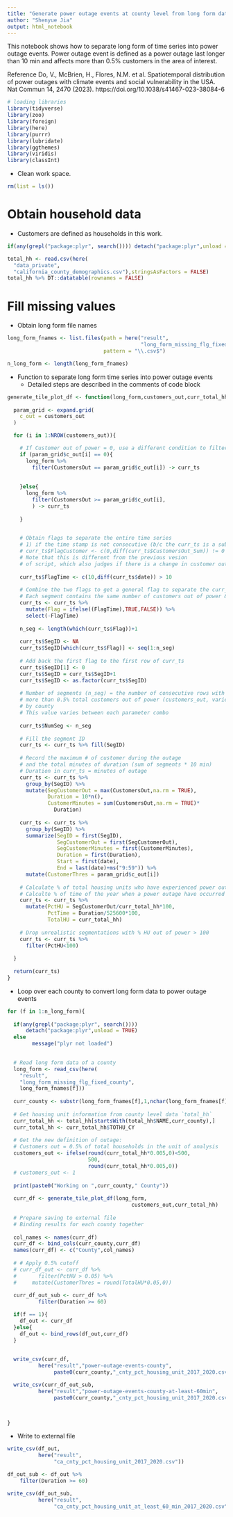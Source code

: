 ```yaml
---
title: "Generate power outage events at county level from long form data"
author: "Shenyue Jia"
output: html_notebook
---
```



This notebook shows how to separate long form of time series into power outage events.
Power outage event is defined as a power outage last longer than 10 min and affects more than 0.5% customers in the area of interest.

Reference
Do, V., McBrien, H., Flores, N.M. et al. Spatiotemporal distribution of power outages with climate events and social vulnerability in the USA. Nat Commun 14, 2470 (2023). https://doi.org/10.1038/s41467-023-38084-6

```r
# loading libraries
library(tidyverse)
library(zoo)
library(foreign)
library(here)
library(purrr)
library(lubridate)
library(ggthemes)
library(viridis)
library(classInt)
```

- Clean work space.
```r
rm(list = ls())
```

# Obtain household data

- Customers are defined as households in this work.

```r
if(any(grepl("package:plyr", search()))) detach("package:plyr",unload = TRUE) else message("plyr not loaded")

total_hh <- read.csv(here(
  "data_private",
  "california_county_demographics.csv"),stringsAsFactors = FALSE)
total_hh %>% DT::datatable(rownames = FALSE)
```

# Fill missing values

- Obtain long form file names

```r
long_form_fnames <- list.files(path = here("result",
                                           "long_form_missing_flg_fixed_county"),
                               pattern = "\\.csv$")

n_long_form <- length(long_form_fnames)
```

- Function to separate long form time series into power outage events
    - Detailed steps are described in the comments of code block

```r
generate_tile_plot_df <- function(long_form,customers_out,curr_total_hh){
  
  param_grid <- expand.grid(
    c_out = customers_out
  )

  for (i in 1:NROW(customers_out)){

    # If Customer out of power = 0, use a different condition to filter the subset data
    if (param_grid$c_out[i] == 0){
      long_form %>%
        filter(CustomersOut == param_grid$c_out[i]) -> curr_ts
      
      
    }else{
      long_form %>%
        filter(CustomersOut >= param_grid$c_out[i],
        ) -> curr_ts
      
    }
    

    # Obtain flags to separate the entire time series 
    # 1) if the time stamp is not consecutive (b/c the curr_ts is a subset from the long-form)
    # curr_ts$FlagCustomer <- c(0,diff(curr_ts$CustomersOut_Sum)) != 0
    # Note that this is different from the previous vesion
    # of script, which also judges if there is a change in customer out
    
    curr_ts$FlagTime <- c(10,diff(curr_ts$date)) > 10
    
    # Combine the two flags to get a general flag to separate the curr_ts into segments
    # Each segment contains the same number of customers out of power & the timestamps are consecutive
    curr_ts <- curr_ts %>%
      mutate(Flag = ifelse((FlagTime),TRUE,FALSE)) %>%
      select(-FlagTime)
    
    n_seg <- length(which(curr_ts$Flag))+1
    
    curr_ts$SegID <- NA
    curr_ts$SegID[which(curr_ts$Flag)] <- seq(1:n_seg)
    
    # Add back the first flag to the first row of curr_ts
    curr_ts$SegID[1] <- 0
    curr_ts$SegID = curr_ts$SegID+1
    curr_ts$SegID <- as.factor(curr_ts$SegID)
    
    # Number of segments (n_seg) = the number of consecutive rows with 
    # more than 0.5% total customers out of power (customers_out, varies)
    # by county
    # This value varies between each parameter combo
    
    curr_ts$NumSeg <- n_seg
    
    # Fill the segment ID
    curr_ts <- curr_ts %>% fill(SegID)
    
    # Record the maximum # of customer during the outage 
    # and the total minutes of duration (sum of segments * 10 min)
    # Duration in curr_ts = minutes of outage
    curr_ts <- curr_ts %>%
      group_by(SegID) %>%
      mutate(SegCustomerOut = max(CustomersOut,na.rm = TRUE),
             Duration = 10*n(),
             CustomerMinutes = sum(CustomersOut,na.rm = TRUE)*
               Duration)
    
    curr_ts <- curr_ts %>%
      group_by(SegID) %>%
      summarize(SegID = first(SegID),
                SegCustomerOut = first(SegCustomerOut),
                SegCustomerMinutes = first(CustomerMinutes),
                Duration = first(Duration),
                Start = first(date),
                End = last(date)+ms("9:59")) %>%
      mutate(CustomerThres = param_grid$c_out[i])
    
    # Calculate % of total housing units who have experienced power outage
    # Calculte % of time of the year when a power outage have occurred
    curr_ts <- curr_ts %>%
      mutate(PctHU = SegCustomerOut/curr_total_hh*100,
             PctTime = Duration/525600*100,
             TotalHU = curr_total_hh)
    
    # Drop unrealistic segmentations with % HU out of power > 100
    curr_ts <- curr_ts %>%
      filter(PctHU<100)
    
  }
  
  return(curr_ts)
}

```

- Loop over each county to convert long form data to power outage events

```r

for (f in 1:n_long_form){
  
  if(any(grepl("package:plyr", search()))) 
      detach("package:plyr",unload = TRUE) 
  else 
        message("plyr not loaded")

  
  # Read long form data of a county
  long_form <- read_csv(here(
    "result",
    "long_form_missing_flg_fixed_county",
    long_form_fnames[f]))
  
  curr_county <- substr(long_form_fnames[f],1,nchar(long_form_fnames[f])-14)
  
  # Get housing unit information from county level data `total_hh`
  curr_total_hh <- total_hh[startsWith(total_hh$NAME,curr_county),]
  curr_total_hh <- curr_total_hh$TOTHU_CY
  
  # Get the new definition of outage:
  # Customers out = 0.5% of total households in the unit of analysis
  customers_out <- ifelse(round(curr_total_hh*0.005,0)<500,
                          500,
                          round(curr_total_hh*0.005,0))
  # customers_out <- 1
  
  print(paste0("Working on ",curr_county," County"))
  
  curr_df <- generate_tile_plot_df(long_form,
                                        customers_out,curr_total_hh)
  
  # Prepare saving to external file
  # Binding results for each county together
  
  col_names <- names(curr_df)
  curr_df <- bind_cols(curr_county,curr_df)
  names(curr_df) <- c("County",col_names)
  
  # # Apply 0.5% cutoff
  # curr_df_out <- curr_df %>%
  #       filter(PctHU > 0.05) %>%
  #     mutate(CustomerThres = round(TotalHU*0.05,0))
    
  curr_df_out_sub <- curr_df %>%
          filter(Duration >= 60)

  if(f == 1){
    df_out <- curr_df
  }else{
    df_out <- bind_rows(df_out,curr_df)
  }
  

  write_csv(curr_df,
          here("result","power-outage-events-county",
               paste0(curr_county,"_cnty_pct_housing_unit_2017_2020.csv")))

  write_csv(curr_df_out_sub,
          here("result","power-outage-events-county-at-least-60min",
               paste0(curr_county,"_cnty_pct_housing_unit_2017_2020.csv")))


  
}                               

```


- Write to external file
```r
write_csv(df_out,
          here("result",
               "ca_cnty_pct_housing_unit_2017_2020.csv"))

df_out_sub <- df_out %>%
    filter(Duration >= 60)

write_csv(df_out_sub,
          here("result",
               "ca_cnty_pct_housing_unit_at_least_60_min_2017_2020.csv"))
```